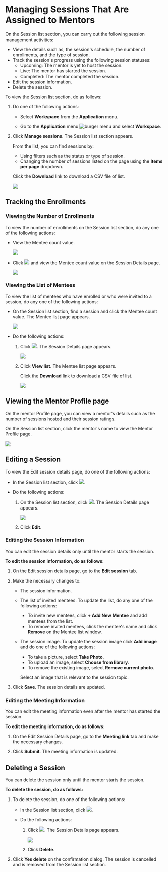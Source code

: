 
# Managing Sessions That Are Assigned to Mentors

On the Session list section, you can carry out the following session management activities:

* View the details such as, the session's schedule, the number of enrollments, and the type of session.
* Track the session's progress using the following session statuses:
    * Upcoming: The mentor is yet to host the session.
    * Live: The mentor has started the session.
    * Completed: The mentor completed the session.
* Edit the session information.
* Delete the session. 

To view the Session list section, do as follows:

1. Do one of the following actions:

    * Select <b>Workspace</b> from the <b>Application</b> menu.

    * Go to the <b>Application</b> menu ![burger menu](media/burgermenu-icon.png) and select <b>Workspace</b>.

2. Click **Manage sessions**. The Session list section appears.

    <p>
    <Admonition type="tip">
    <p>From the list, you can find sessions by:
        <ul>
        <li>Using filters such as the status or type of session.</li>
        <li>Changing the number of sessions listed on the page using the <b>Items per page</b> dropdown.</li>
        </ul>
    </p>
    <p>Click the <b>Download</b> link to download a CSV file of list.</p>
    </Admonition>
    </p>

    ![](media/sessionlistsection.png)

## Tracking the Enrollments

### Viewing the Number of Enrollments

To view the number of enrollments on the Session list section, do any one of the following actions:

* View the Mentee count value.

    ![](media/menteeenrollmentlist.png)

* Click ![](media/sessionlist-view.png) and view the Mentee count value on the Session Details page.

    ![](media/assignedsessiondetails.png)

### Viewing the List of Mentees

To view the list of mentees who have enrolled or who were invited to a session, do any one of the following actions:

* On the Session list section, find a session and click the Mentee count value. The Mentee list page appears.

    ![](media/menteeenrollmentlist.png)

* Do the following actions:
    
    1. Click ![](media/sessionlist-view.png). The Session Details page appears.

        ![](media/assignedsessiondetails.png)

    2. Click **View list**. The Mentee list page appears. 

        <p>
        <Admonition type="tip">
        <p>Click the <b>Download</b> link to download a CSV file of list.</p>
        </Admonition>
        </p>

        ![](media/menteeenrollmentlist.png)

## Viewing the Mentor Profile page

On the mentor Profile page, you can view a mentor's details such as the number of sessions hosted and their session ratings.

On the Session list section, click the mentor's name to view the Mentor Profile page.

![](media/portal-mentorprofilepage.png)

## Editing a Session

To view the Edit session details page, do one of the following actions:

* In the Session list section, click ![](media/sessionlist-edit.png).

* Do the following actions:

    1. On the Session list section, click ![](media/sessionlist-view.png). The Session Details page appears.

        ![](media/assignedsessiondetails.png)

    2. Click **Edit**.

### Editing the Session Information

<p>
<Admonition type="note">
<p>You can edit the session details only until the mentor starts the session.</p>
</Admonition>
</p>

**To edit the session information, do as follows:**

1. On the Edit session details page, go to the <b>Edit session</b> tab.

2. Make the necessary changes to:

    * The session information.

    * The list of invited mentees. To update the list, do any one of the following actions:

        * To invite new mentees, click **+ Add New Mentee** and add mentees from the list.
        * To remove invited mentees, click the mentee's name and click **Remove** on the Mentee list window.

    * The session image. To update the session image click <b>Add image</b> and do one of the following actions:

        * To take a picture, select <b>Take Photo</b>.
        * To upload an image, select <b>Choose from library</b>.
        * To remove the existing image, select <b>Remove current photo</b>.

        <p>  
            <Admonition type="tip">
            <p>Select an image that is relevant to the session topic.</p>
            </Admonition>
        </p>

5. Click **Save**. The session details are updated.

### Editing the Meeting Information

<p>
<Admonition type="tip">
<p>You can edit the meeting information even after the mentor has started the session.</p>
</Admonition>
</p>

**To edit the meeting information, do as follows:**

1. On the Edit Session Details page, go to the <b>Meeting link</b> tab and make the necessary changes.

2. Click <b>Submit</b>. The meeting information is updated.

## Deleting a Session

<Admonition type="note">
<p>You can delete the session only until the mentor starts the session.</p>
</Admonition>

**To delete the session, do as follows:**

1. To delete the session, do one of the following actions:

    * In the Session list section, click ![](media/sessionlist-delete.png).

    * Do the following actions:

        1. Click ![](media/sessionlist-view.png). The Session Details page appears.

            ![](media/assignedsessiondetails.png)

        2. Click **Delete**.

2. Click <b>Yes delete</b> on the confirmation dialog. The session is cancelled and is removed from the Session list section.